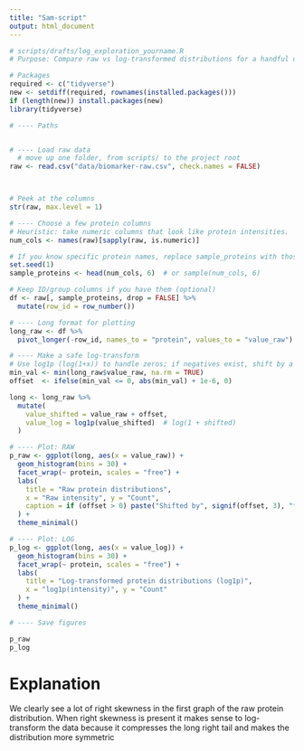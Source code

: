 ```yaml
---
title: "Sam-script"
output: html_document
---
```


```r
# scripts/drafts/log_exploration_yourname.R
# Purpose: Compare raw vs log-transformed distributions for a handful of proteins

# Packages
required <- c("tidyverse")
new <- setdiff(required, rownames(installed.packages()))
if (length(new)) install.packages(new)
library(tidyverse)
```

```r
# ---- Paths


# ---- Load raw data
  # move up one folder, from scripts/ to the project root
raw <- read.csv("data/biomarker-raw.csv", check.names = FALSE)




```

```r
# Peek at the columns
str(raw, max.level = 1)

# ---- Choose a few protein columns
# Heuristic: take numeric columns that look like protein intensities.
num_cols <- names(raw)[sapply(raw, is.numeric)]

# If you know specific protein names, replace sample_proteins with those names.
set.seed(1)
sample_proteins <- head(num_cols, 6)  # or sample(num_cols, 6)

# Keep ID/group columns if you have them (optional)
df <- raw[, sample_proteins, drop = FALSE] %>%
  mutate(row_id = row_number())

# ---- Long format for plotting
long_raw <- df %>%
  pivot_longer(-row_id, names_to = "protein", values_to = "value_raw")

# ---- Make a safe log-transform
# Use log1p (log(1+x)) to handle zeros; if negatives exist, shift by a small constant.
min_val <- min(long_raw$value_raw, na.rm = TRUE)
offset  <- ifelse(min_val <= 0, abs(min_val) + 1e-6, 0)

long <- long_raw %>%
  mutate(
    value_shifted = value_raw + offset,
    value_log = log1p(value_shifted)  # log(1 + shifted)
  )
```

```r

# ---- Plot: RAW
p_raw <- ggplot(long, aes(x = value_raw)) +
  geom_histogram(bins = 30) +
  facet_wrap(~ protein, scales = "free") +
  labs(
    title = "Raw protein distributions",
    x = "Raw intensity", y = "Count",
    caption = if (offset > 0) paste("Shifted by", signif(offset, 3), "for log check") else NULL
  ) +
  theme_minimal()

# ---- Plot: LOG
p_log <- ggplot(long, aes(x = value_log)) +
  geom_histogram(bins = 30) +
  facet_wrap(~ protein, scales = "free") +
  labs(
    title = "Log-transformed protein distributions (log1p)",
    x = "log1p(intensity)", y = "Count"
  ) +
  theme_minimal()

# ---- Save figures

p_raw 
p_log

```
# Explanation

We clearly see a lot of right skewness in the first graph of the raw protein distribution. When right skewness is present it makes sense to log-transform the data because it compresses the long right tail and makes the distribution more symmetric
